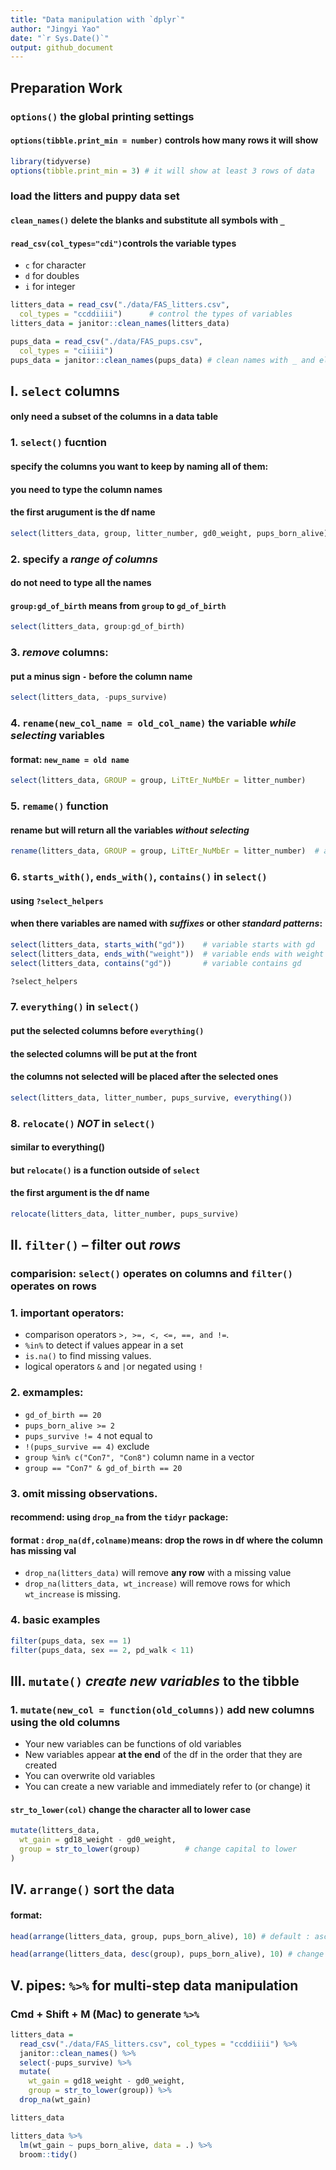 ```yaml
---
title: "Data manipulation with `dplyr`"
author: "Jingyi Yao"
date: "`r Sys.Date()`"
output: github_document
---
```

## Preparation Work
### `options()` the global printing settings
#### `options(tibble.print_min = number)` controls how many rows it will show
```r
library(tidyverse)
options(tibble.print_min = 3) # it will show at least 3 rows of data

```


### load the litters and puppy data set
#### `clean_names()` delete the blanks and substitute all symbols with `_`
#### `read_csv(col_types="cdi")`controls the variable types
  * `c` for character
  * `d` for doubles
  * `i` for integer
```r
litters_data = read_csv("./data/FAS_litters.csv",
  col_types = "ccddiiii")      # control the types of variables
litters_data = janitor::clean_names(litters_data)

pups_data = read_csv("./data/FAS_pups.csv",
  col_types = "ciiiii")
pups_data = janitor::clean_names(pups_data) # clean names with _ and eliminate other symbols

```


###############################################################################


## I. `select` columns
#### only need a subset of the columns in a data table

### 1. `select()` fucntion
#### specify the columns you want to keep by **naming** all of them:
#### you need to type the column names
#### the first arugument is the **df name**
```r
select(litters_data, group, litter_number, gd0_weight, pups_born_alive)

```


### 2. specify a *range of columns*
#### do not need to type all the names
#### `group:gd_of_birth` means from `group` to `gd_of_birth`
```r
select(litters_data, group:gd_of_birth) 

```


### 3. *remove* columns:
#### put a minus sign `-` before the column name
```r
select(litters_data, -pups_survive)

```

### 4. `rename(new_col_name = old_col_name)` the variable *while selecting* variables
#### format: `new_name = old name`
```r
select(litters_data, GROUP = group, LiTtEr_NuMbEr = litter_number)

```


### 5. `remame()` function
#### rename but will return all the variables *without selecting*
```r
rename(litters_data, GROUP = group, LiTtEr_NuMbEr = litter_number)  # a function in tidyverse

```


### 6. `starts_with()`, `ends_with()`, `contains()` in `select()` 
#### using `?select_helpers`
#### when there variables are named with *suffixes* or other *standard patterns*:
```r
select(litters_data, starts_with("gd"))    # variable starts with gd
select(litters_data, ends_with("weight"))  # variable ends with weight
select(litters_data, contains("gd"))       # variable contains gd

?select_helpers
```


### 7. `everything()` in `select()`
#### put the selected columns before `everything()`
#### the selected columns will be put at the front
#### the columns not selected will be placed after the selected ones 
```r
select(litters_data, litter_number, pups_survive, everything())

```


### 8. `relocate()` *NOT* in `select()` 
#### similar to everything()
#### but `relocate()` is a function outside of `select`
#### the first argument is the df name
```r
relocate(litters_data, litter_number, pups_survive)

```




#########################################################################################



## II. `filter()` -- filter out *rows* 
### comparision: `select()` operates on **columns** and `filter()` operates on **rows**

### 1. important operators:
*  comparison operators `>, >=, <, <=, ==, and !=`.
*  `%in%` to detect if values appear in a set
*  `is.na()` to find missing values.
*  logical operators `&` and `|`or negated using `!`


### 2. exmamples:
*  `gd_of_birth == 20`
*  `pups_born_alive >= 2`
*  `pups_survive != 4` not equal to
*  `!(pups_survive == 4)` exclude
*  `group %in% c("Con7", "Con8")` column name in a vector
*  `group == "Con7" & gd_of_birth == 20`


### 3. omit missing observations. 
#### recommend: using `drop_na` from the `tidyr` package:
#### format :  `drop_na(df,colname)`means: drop the rows in df where the column has missing val

*  `drop_na(litters_data)` will remove **any row** with a missing value
*  `drop_na(litters_data, wt_increase)` will remove rows for which `wt_increase` is missing.


### 4. basic examples
```r
filter(pups_data, sex == 1)
filter(pups_data, sex == 2, pd_walk < 11)
```



################################################################################################



## III. `mutate()` *create new variables* to the tibble

### 1. `mutate(new_col = function(old_columns))` add new columns using the old columns

*  Your new variables can be functions of old variables
*  New variables appear **at the end** of the df in the order that they are created
*  You can overwrite old variables
*  You can create a new variable and immediately refer to (or change) it

#### `str_to_lower(col)` change the character all to lower case
```r
mutate(litters_data,
  wt_gain = gd18_weight - gd0_weight,
  group = str_to_lower(group)          # change capital to lower 
)

```


##############################################################################################


## IV. `arrange()` sort the data
#### format: 
```r
head(arrange(litters_data, group, pups_born_alive), 10) # default : ascending

head(arrange(litters_data, desc(group), pups_born_alive), 10) # change : desc(col_name)
```


## V. pipes: `%>%` for **multi-step** data manipulation
### Cmd + Shift + M (Mac) to generate ` %>% `
```r
litters_data = 
  read_csv("./data/FAS_litters.csv", col_types = "ccddiiii") %>%
  janitor::clean_names() %>%
  select(-pups_survive) %>%
  mutate(
    wt_gain = gd18_weight - gd0_weight,
    group = str_to_lower(group)) %>% 
  drop_na(wt_gain)

litters_data
```

```r
litters_data %>%
  lm(wt_gain ~ pups_born_alive, data = .) %>%
  broom::tidy()
```

